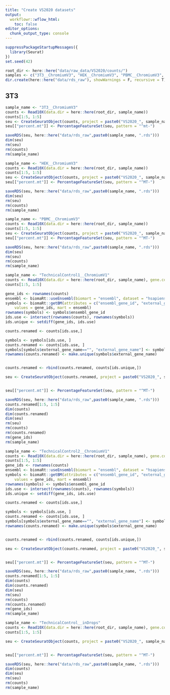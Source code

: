 ```yaml
---
title: "Create VS2020 datasets"
output:
  workflowr::wflow_html:
    toc: false
editor_options:
  chunk_output_type: console
---
```


```r
suppressPackageStartupMessages({
  library(Seurat)
})
set.seed(42)
```

```r
root_dir <- here::here("data/raw_data/VS2020/counts/")
samples <- c("3T3__ChromiumV3", "HEK__ChromiumV3", "PBMC__ChromiumV3", "TechnicalControl1__ChromiumV1", "TechnicalControl2__ChromiumV1", "TechnicalControl__inDrops")
dir.create(here::here("data/rds_raw"), showWarnings = F, recursive = T)

```

## 3T3

```r
sample_name <- "3T3__ChromiumV3"
counts <- Read10X(data.dir = here::here(root_dir, sample_name))
counts[1:5, 1:5]
seu <- CreateSeuratObject(counts, project = paste0("VS2020_", sample_name), min.features=1, min.cells = 1)
seu[["percent.mt"]] <- PercentageFeatureSet(seu, pattern = "^mt-")

saveRDS(seu, here::here("data/rds_raw",paste0(sample_name, ".rds")))
dim(seu)
rm(seu)
rm(counts)
rm(sample_name)
```

```r
sample_name <- "HEK__ChromiumV3"
counts <- Read10X(data.dir = here::here(root_dir, sample_name))
counts[1:5, 1:5]
seu <- CreateSeuratObject(counts, project = paste0("VS2020_", sample_name), min.features=1, min.cells = 1)
seu[["percent.mt"]] <- PercentageFeatureSet(seu, pattern = "^MT-")

saveRDS(seu, here::here("data/rds_raw",paste0(sample_name, ".rds")))
dim(seu)
rm(seu)
rm(counts)
rm(sample_name)
```


```r
sample_name <- "PBMC__ChromiumV3"
counts <- Read10X(data.dir = here::here(root_dir, sample_name))
counts[1:5, 1:5]
seu <- CreateSeuratObject(counts, project = paste0("VS2020_", sample_name), min.features=1, min.cells = 1)
seu[["percent.mt"]] <- PercentageFeatureSet(seu, pattern = "^MT-")

saveRDS(seu, here::here("data/rds_raw",paste0(sample_name, ".rds")))
dim(seu)
rm(seu)
rm(counts)
rm(sample_name)
```

```r
sample_name <- "TechnicalControl1__ChromiumV1"
counts <- Read10X(data.dir = here::here(root_dir, sample_name), gene.column = 1)
counts[1:5, 1:5]

gene_ids <- rownames(counts)
ensembl <- biomaRt::useEnsembl(biomart = "ensembl", dataset = "hsapiens_gene_ensembl")
symbols <- biomaRt::getBM(attributes = c("ensembl_gene_id", "external_gene_name"), filters = "ensembl_gene_id", 
    values = gene_ids, mart = ensembl)
rownames(symbols) <- symbols$ensembl_gene_id
ids.use <- intersect(rownames(counts), rownames(symbols))
ids.unique <- setdiff(gene_ids, ids.use)

counts.renamed <- counts[ids.use,]

symbols <- symbols[ids.use, ]
counts.renamed <- counts[ids.use, ]
symbols[symbols$external_gene_name=="", "external_gene_name"] <- symbols[symbols$external_gene_name=="", "ensembl_gene_id"]
rownames(counts.renamed) <- make.unique(symbols$external_gene_name)


counts.renamed <- rbind(counts.renamed, counts[ids.unique,])

seu <- CreateSeuratObject(counts.renamed, project = paste0("VS2020_", sample_name), min.features=1, min.cells = 1)


seu[["percent.mt"]] <- PercentageFeatureSet(seu, pattern = "^MT-")

saveRDS(seu, here::here("data/rds_raw",paste0(sample_name, ".rds")))
counts.renamed[1:5, 1:5]
dim(counts)
dim(counts.renamed)
dim(seu)
rm(seu)
rm(counts)
rm(counts.renamed)
rm(gene_ids)
rm(sample_name)
```


```r
sample_name <- "TechnicalControl2__ChromiumV1"
counts <- Read10X(data.dir = here::here(root_dir, sample_name), gene.column = 1)
counts[1:5, 1:5]
gene_ids <- rownames(counts)
ensembl <- biomaRt::useEnsembl(biomart = "ensembl", dataset = "hsapiens_gene_ensembl")
symbols <- biomaRt::getBM(attributes = c("ensembl_gene_id", "external_gene_name"), filters = "ensembl_gene_id", 
    values = gene_ids, mart = ensembl)
rownames(symbols) <- symbols$ensembl_gene_id
ids.use <- intersect(rownames(counts), rownames(symbols))
ids.unique <- setdiff(gene_ids, ids.use)

counts.renamed <- counts[ids.use,]

symbols <- symbols[ids.use, ]
counts.renamed <- counts[ids.use, ]
symbols[symbols$external_gene_name=="", "external_gene_name"] <- symbols[symbols$external_gene_name=="", "ensembl_gene_id"]
rownames(counts.renamed) <- make.unique(symbols$external_gene_name)


counts.renamed <- rbind(counts.renamed, counts[ids.unique,])

seu <- CreateSeuratObject(counts.renamed, project = paste0("VS2020_", sample_name), min.features=1, min.cells = 1)


seu[["percent.mt"]] <- PercentageFeatureSet(seu, pattern = "^MT-")

saveRDS(seu, here::here("data/rds_raw",paste0(sample_name, ".rds")))
counts.renamed[1:5, 1:5]
dim(counts)
dim(counts.renamed)
dim(seu)
rm(seu)
rm(counts)
rm(counts.renamed)
rm(gene_ids)
rm(sample_name)
```

```r
sample_name <- "TechnicalControl__inDrops"
counts <- Read10X(data.dir = here::here(root_dir, sample_name), gene.column = 1)
counts[1:5, 1:5]

seu <- CreateSeuratObject(counts, project = paste0("VS2020_", sample_name), min.features=1, min.cells = 1)


seu[["percent.mt"]] <- PercentageFeatureSet(seu, pattern = "^MT-")

saveRDS(seu, here::here("data/rds_raw",paste0(sample_name, ".rds")))
dim(counts)
dim(seu)
rm(seu)
rm(counts)
rm(sample_name)
```
